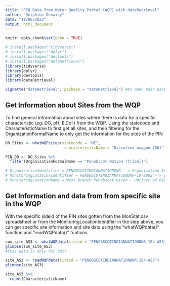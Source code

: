 ```yaml
---
title: "PIN Data from Water Quality Portal (WQP) with dataRetrieval"
author: "Delphine Demaisy"
date: "11/06/2023"
output: html_document
---
```

```r
knitr::opts_chunk$set(echo = TRUE)
```

```r
# install.packages("tidyverse")
# install.packages("dplyr")
# install.packages("devtools")
# install.packages("dataRetrieval")
library(tidyverse)
library(dplyr)
library(devtools)
library(dataRetrieval)
```

```r
vignette("dataRetrieval", package = "dataRetrieval") #to open main package introduction
```

## Get Information about Sites from the WQP
To find general information about sites where there is data for a specific characteristic (eg: DO, pH, E.Coli) from the WQP. Using the statecode and CharacteristicName to first get all sites, and then filtering for the OrganizationFormalName to only get the information for the sites of the PIN

```r
DO_Sites <- whatWQPsites(statecode = "ME",
                          characteristicName = "Dissolved oxygen (DO)") 
```

```r
PIN_DO <- DO_Sites %>% 
  filter(OrganizationFormalName == "Penobscot Nation (Tribal)")

# OrganizationIdentifier = PENOBSCOTINDIANNATIONDNR --> Organization ID
# MonitoringLocationIdentifier = PENOBSCOTINDIANNATIONDNR-10-EBU2 --> give what is considered the sideid
# MonitoringLocationName = West Branch Penobscot River - Upriver of Route 11 Bridge --> gives more information about each site 

```

## Get Information and data from from specific site in the WQP
With the specific sideid of the PIN sites gotten from the MonStat.csv spreadsheet or from the MonitoringLocationIdentifier in the step above, you can get specific site information and site data using the "whatWQPdata()" function and "readWQPdata()" funtions. 

```r
sum_site_AS3 <- whatWQPdata(siteid = "PENOBSCOTINDIANNATIONDNR-154-AS3")
glimpse(sum_site_AS3)
#this data is only for 2017
```

```r
site_AS3 <- readWQPdata(siteid = "PENOBSCOTINDIANNATIONDNR-154-AS3")
glimpse(site_AS3)
```

```r
site_AS3 %>% 
  count(CharacteristicName) 
```

